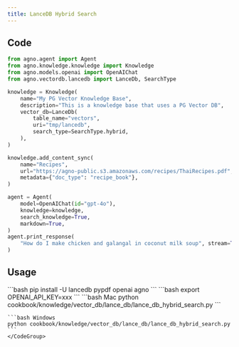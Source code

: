 ```yaml
---
title: LanceDB Hybrid Search
---
```


## Code

```python cookbook/knowledge/vector_db/lance_db/lance_db_hybrid_search.py
from agno.agent import Agent
from agno.knowledge.knowledge import Knowledge
from agno.models.openai import OpenAIChat
from agno.vectordb.lancedb import LanceDb, SearchType

knowledge = Knowledge(
    name="My PG Vector Knowledge Base",
    description="This is a knowledge base that uses a PG Vector DB",
    vector_db=LanceDb(
        table_name="vectors",
        uri="tmp/lancedb",
        search_type=SearchType.hybrid,
    ),
)

knowledge.add_content_sync(
    name="Recipes",
    url="https://agno-public.s3.amazonaws.com/recipes/ThaiRecipes.pdf",
    metadata={"doc_type": "recipe_book"},
)

agent = Agent(
    model=OpenAIChat(id="gpt-4o"),
    knowledge=knowledge,
    search_knowledge=True,
    markdown=True,
)
agent.print_response(
    "How do I make chicken and galangal in coconut milk soup", stream=True
)
```

## Usage

<Steps>
  <Snippet file="create-venv-step.mdx" />

  <Step title="Install libraries">
    ```bash
    pip install -U lancedb pypdf openai agno
    ```
  </Step>

  <Step title="Set environment variables">
    ```bash
    export OPENAI_API_KEY=xxx
    ```
  </Step>

  <Step title="Run Agent">
    <CodeGroup>
    ```bash Mac
    python cookbook/knowledge/vector_db/lance_db/lance_db_hybrid_search.py
    ```

    ```bash Windows
    python cookbook/knowledge/vector_db/lance_db/lance_db_hybrid_search.py
    ```
    </CodeGroup>
  </Step>
</Steps>